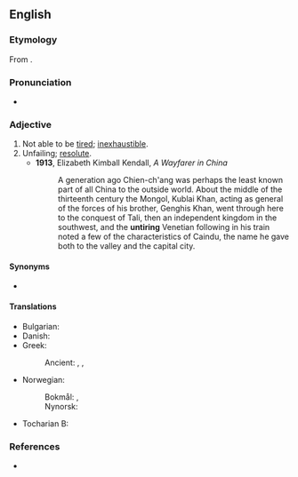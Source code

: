 ==English==

===Etymology===
From {{prefix|en|un|tiring}}.

===Pronunciation===
* {{rhymes|en|aɪəɹɪŋ|s=3}}

===Adjective===
{{en-adj|-}}

# Not able to be [[tired]]; [[inexhaustible]].
# Unfailing; [[resolute]].
#* '''1913''', Elizabeth Kimball Kendall, ''A Wayfarer in China''
#*:A generation ago Chien-ch'ang was perhaps the least known part of all China to the outside world. About the middle of the thirteenth century the Mongol, Kublai Khan, acting as general of the forces of his brother, Genghis Khan, went through here to the conquest of Tali, then an independent kingdom in the southwest, and the '''untiring''' Venetian following in his train noted a few of the characteristics of Caindu, the name he gave both to the valley and the capital city.

====Synonyms====
* {{l|en|tireless}}

====Translations====
{{trans-top|not tiring}}
* Bulgarian: {{t+|bg|неуморен}}
* Danish: {{t|da|utrættelig}}
* Greek:
*: Ancient: {{t|grc|ἀκάματος}}, {{t|grc|ἀκάμας}}, {{t|grc|ἀκοπίαστος}}
{{trans-mid}}
* Norwegian:
*: Bokmål: {{t|nb|utrettelig}}, {{t|nb|utrøttelig}}
*: Nynorsk: {{t|nn|utrøytteleg}}
* Tocharian B: {{t|txb|ekwalatte}}
{{trans-bottom}}

===References===
* {{R:Cambridge}}